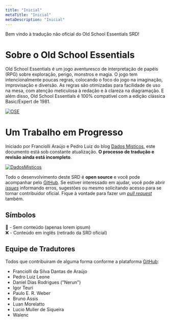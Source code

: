 ```yaml
---
title: "Inicial"
metaTitle: "Inicial"
metaDescription: "Inicial"
---
```


Bem vindo à tradução não oficial do Old School Essentials SRD!

# Sobre o Old School Essentials
Old School Essentials é um jogo aventuresco de interpretação de papéis (RPG) sobre exploração, perigo, monstros e magia. O jogo tem intencionalmente poucas regras, colocando o foco do jogo na imaginação, improvisação e diversão. As regras são otimizadas para facilidade de uso na mesa, com atenção meticulosa à redação e à clareza na diagramação. E além disso, Old School Essentials é 100% compatível com a edição clássica Basic/Expert de 1981.

[![OSE](https://oldschoolessentials.necroticgnome.com/srd/images/thumb/9/99/Old-School_Essentials_Black_Box_Front_A4_740x.png/300px-Old-School_Essentials_Black_Box_Front_A4_740x.png)](https://necroticgnome.com/collections/old-school-essentials)

# Um Trabalho em Progresso
Iniciado por Franciolli Araújo e Pedro Luiz do blog [Dados Místicos](https://dadosmisticos.com/), este documento está sob constante atualização. **O processo de tradução e revisão ainda está incompleto**.

[![DadosMisticos](https://i.imgur.com/texVG8q.png)](https://dadosmisticos.com/)

Todo o desenvolvimento deste SRD é **open source** e você pode acompanhar pelo [GitHub](https://github.com/pedroleone/osr-srd). Se estiver interessado em ajudar, você pode abrir [*issues*](https://github.com/pedroleone/osr-srd/issues) informando erros, sugestões ou mesmo solicitando acesso para se tornar contribuidor oficial. Fique à vontade para fazer um [*pull request*](https://docs.github.com/pt/github/collaborating-with-pull-requests/proposing-changes-to-your-work-with-pull-requests/creating-a-pull-request) também.

## Símbolos

🔴 - Sem conteúdo (apenas lorem ipsum) <br/>
❌ - Conteúdo em inglês (retirado da SRD oficial)

## Equipe de Tradutores
Todos que contribuíram de alguma forma conforme a plataforma [GitHub](https://github.com/pedroleone/osr-srd/graphs/contributors):

* Franciolli da Silva Dantas de Araújo
* Pedro Luiz Leone
* Daniel Dias Rodrigues ("Nerun")
* Igor Teuri
* Paulo E. R. Weber
* Bruno Assis
* Luan Morelatto
* Lucio Muller de Siqueira
* Walenc
